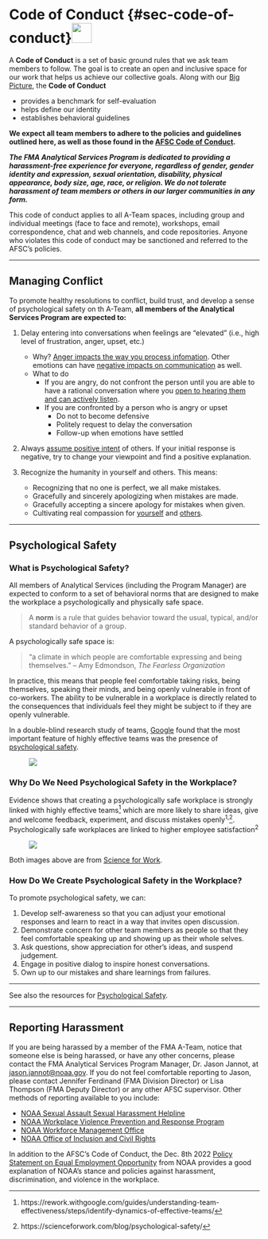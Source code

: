 # Code of Conduct \hspace{1cm} {#sec-code-of-conduct}![](_img/Code_Conduct_icon.png){height=40px}

A **Code of Conduct** is a set of basic ground rules that we ask team members to follow. The goal is to create an open and inclusive space for our work that helps us achieve our collective goals. Along with our  [Big Picture](02-the-big-picture.qmd#sec-big_picture), the **Code of Conduct**

  * provides a benchmark for self-evaluation
  * helps define our identity
  * establishes behavioral guidelines

**We expect all team members to adhere to the policies and guidelines outlined here, as well as those found in the [AFSC Code of Conduct](https://drive.google.com/file/d/1wV0g2Tea0jdPjsTeNNST7I871j70qLAw/view).**  

***The FMA Analytical Services Program is dedicated to providing a harassment-free experience for everyone, regardless of gender, gender identity and expression, sexual orientation, disability, physical appearance, body size, age, race, or religion. We do not tolerate harassment of team members or others in our larger communities in any form.***

This code of conduct applies to all A-Team spaces, including group and individual meetings (face to face and remote), workshops, email correspondence, chat and web channels, and code repositories. Anyone who violates this code of conduct may be sanctioned and referred to the AFSC's policies.

---

## Managing Conflict

To promote healthy resolutions to conflict, build trust, and develop a sense of psychological safety on th A-Team, **all members of the Analytical Services Program are expected to:**

1. Delay entering into conversations when feelings are "elevated" (i.e., high level of frustration, anger, upset, etc.)    

    * Why? [Anger impacts the way you process infomation](https://www.youtube.com/watch?v=d_5DU5opOFk).  Other emotions can have [negative impacts on communication](https://nulab.com/learn/collaboration/overcoming-emotional-barriers-to-communication/) as well.    
    * What to do    
      * If you are angry, do not confront the person until you are able to have a rational conversation where you [open to hearing them and can actively listen](https://welldoing.org/article/how-communicate-when-youre-angry).    
      * If you are confronted by a person who is angry or upset    
        * Do not to become defensive    
        * Politely request to delay the conversation    
        * Follow-up when emotions have settled
        
2. Always [assume positive intent](https://www.axios.com/2022/06/03/simple-workplace-principle-assume-positive-intent) of others. If your initial response is negative, try to change your viewpoint and find a positive explanation.    

3. Recognize the humanity in yourself and others. This means:    

    * Recognizing that no one is perfect, we all make mistakes.    
    * Gracefully and sincerely apologizing when mistakes are made.    
    * Gracefully accepting a sincere apology for mistakes when given.    
    * Cultivating real compassion for [yourself](https://youtu.be/-kfUE41-JFw) and [others](https://www.youtube.com/watch?v=46bRW1pYgoY).

---

## Psychological Safety

### What is Psychological Safety?

All members of Analytical Services (including the Program Manager) are expected to conform to a set of behavioral norms that are designed to make the workplace a psychologically and physically safe space.

> A **norm** is a rule that guides behavior toward the usual, typical, and/or standard behavior of a group.

A psychologically safe space is:

> “a climate in which people are comfortable expressing and being themselves.” -- Amy Edmondson, *The Fearless Organization*

In practice, this means that people feel comfortable taking risks, being themselves, speaking their minds, and being openly vulnerable in front of co-workers.  The ability to be vulnerable in a workplace is directly related to the consequences that individuals feel they might be subject to if they are openly vulnerable.

In a double-blind research study of teams, [Google](https://rework.withgoogle.com/guides/understanding-team-effectiveness/steps/introduction/) found that the most important feature of highly effective teams was the presence of [psychological safety](https://rework.withgoogle.com/guides/understanding-team-effectiveness/steps/identify-dynamics-of-effective-teams/).

![](_img/Trust_PsychSafety_Science4Work_icon.png){style="float:center; padding-left:40px"}

### Why Do We Need Psychological Safety in the Workplace?

Evidence shows that creating a psychologically safe workplace is strongly linked with highly effective teams^[https://rework.withgoogle.com/guides/understanding-team-effectiveness/steps/identify-dynamics-of-effective-teams/] which are more likely to share ideas, give and welcome feedback, experiment, and discuss mistakes openly^1,^^[https://scienceforwork.com/blog/psychological-safety/]. Psychologically safe workplaces are linked to higher employee satisfaction^2^ 

![](_img/ANTECEDENTSOUTCOMES_PsychSafety_Science4Work_icon.png){style="float:center; padding-left:40px"}

Both images above are from [Science for Work](https://scienceforwork.com/blog/psychological-safety/).


### How Do We Create Psychological Safety in the Workplace?

To promote psychological safety, we can:

1. Develop self-awareness so that you can adjust your emotional responses and learn to react in a way that invites open discussion.    
2. Demonstrate concern for other team members as people so that they feel comfortable speaking up and showing up as their whole selves.    
3. Ask questions, show appreciation for other's ideas, and suspend judgement.    
4. Engage in positive dialog to inspire honest conversations.    
5. Own up to our mistakes and share learnings from failures.    

---

See also the resources for [Psychological Safety](09-resources.qmd#psych-safety).

---

## Reporting Harassment

If you are being harassed by a member of the FMA A-Team, notice that someone else is being harassed, or have any other concerns, please contact the FMA Analytical Services Program Manager, Dr. Jason Jannot, at [jason.jannot@noaa.gov](mailto:jason.jannot@noaa.gov). If you do not feel comfortable reporting to Jason, please contact Jennifer Ferdinand (FMA Division Director) or Lisa Thompson (FMA Deputy Director) or any other AFSC supervisor.  Other methods of reporting available to you include:    

  * [NOAA Sexual Assault Sexual Harassment Helpline](https://noaasashhelpline.org/)
  * [NOAA Workplace Violence Prevention and Response Program](https://www.noaa.gov/workplace-violence-prevention-response-program)
  * [NOAA Workforce Management Office](mailto:DAO-955.OHCS@noaa.gov)
  * [NOAA Office of Inclusion and Civil Rights](mailto:noaa.oicr@noaa.gov)
 
  In addition to the AFSC's Code of Conduct, the Dec. 8th 2022 [Policy Statement on Equal Employment Opportunity](https://www.noaa.gov/organization/inclusion-and-civil-rights/policy-statement-on-equal-employment-opportunity) from NOAA provides a good explanation of NOAA's stance and policies against harassment, discrimination, and violence in the workplace.

